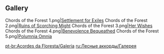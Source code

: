 {{Event Tabs}}
==Gallery==
<gallery>
Chords of the Forest 1.png|[[Settlement for Exiles]]
Chords of the Forest 2.png|[[Ruins of Scorching Might]]
Chords of the Forest 3.png|[[Her Wishes]]
Chords of the Forest 4.png|[[Benevolence Bequeathed]]
Chords of the Forest 5.png|[[Polumnia Omnia]]
</gallery>

[[pt-br:Acordes da Floresta/Galeria]]
[[ru:Лесные аккорды/Галерея]]